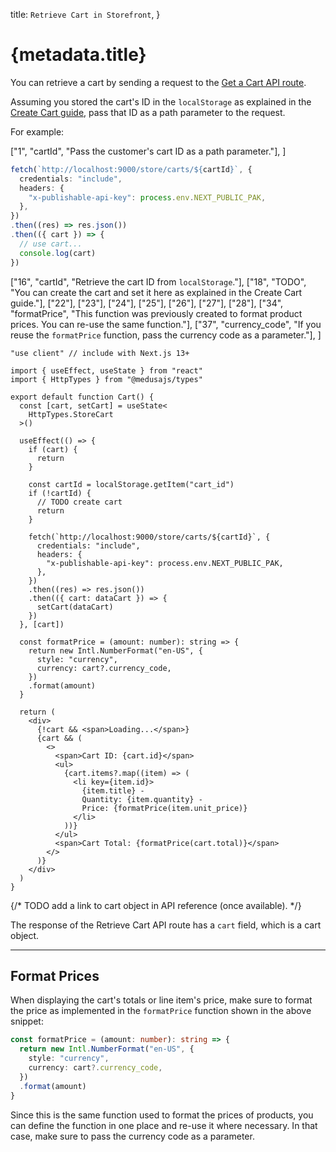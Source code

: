 
  title: `Retrieve Cart in Storefront`,
}

# {metadata.title}

You can retrieve a cart by sending a request to the [Get a Cart API route](!api!/store#carts_getcartsid).

Assuming you stored the cart's ID in the `localStorage` as explained in the [Create Cart guide](../create/page.mdx), pass that ID as a path parameter to the request.

For example:

<CodeTabs group="store-request">
  <CodeTab label="Fetch API" value="fetch">

  ["1", "cartId", "Pass the customer's cart ID as a path parameter."],
]

  ```ts highlights={fetchHighlights}
  fetch(`http://localhost:9000/store/carts/${cartId}`, {
    credentials: "include",
    headers: {
      "x-publishable-api-key": process.env.NEXT_PUBLIC_PAK,
    },
  })
  .then((res) => res.json())
  .then(({ cart }) => {
    // use cart...
    console.log(cart)
  })
  ```

  </CodeTab>
  <CodeTab label="React" value="react">

  ["16", "cartId", "Retrieve the cart ID from `localStorage`."],
  ["18", "TODO", "You can create the cart and set it here as explained in the Create Cart guide."],
  ["22"], ["23"], ["24"], ["25"], ["26"], ["27"], ["28"],
  ["34", "formatPrice", "This function was previously created to format product prices. You can re-use the same function."],
  ["37", "currency_code", "If you reuse the `formatPrice` function, pass the currency code as a parameter."],
]

  ```tsx highlights={highlights}
  "use client" // include with Next.js 13+

  import { useEffect, useState } from "react"
  import { HttpTypes } from "@medusajs/types"

  export default function Cart() {
    const [cart, setCart] = useState<
      HttpTypes.StoreCart
    >()

    useEffect(() => {
      if (cart) {
        return
      }

      const cartId = localStorage.getItem("cart_id")
      if (!cartId) {
        // TODO create cart
        return
      }

      fetch(`http://localhost:9000/store/carts/${cartId}`, {
        credentials: "include",
        headers: {
          "x-publishable-api-key": process.env.NEXT_PUBLIC_PAK,
        },
      })
      .then((res) => res.json())
      .then(({ cart: dataCart }) => {
        setCart(dataCart)
      })
    }, [cart])

    const formatPrice = (amount: number): string => {
      return new Intl.NumberFormat("en-US", {
        style: "currency",
        currency: cart?.currency_code,
      })
      .format(amount)
    }

    return (
      <div>
        {!cart && <span>Loading...</span>}
        {cart && (
          <>
            <span>Cart ID: {cart.id}</span>
            <ul>
              {cart.items?.map((item) => (
                <li key={item.id}>
                  {item.title} -
                  Quantity: {item.quantity} -
                  Price: {formatPrice(item.unit_price)}
                </li>
              ))}
            </ul>
            <span>Cart Total: {formatPrice(cart.total)}</span>
          </>
        )}
      </div>
    )
  }
  ```

  </CodeTab>
</CodeTabs>

{/* TODO add a link to cart object in API reference (once available). */}

The response of the Retrieve Cart API route has a `cart` field, which is a cart object.

---

## Format Prices

When displaying the cart's totals or line item's price, make sure to format the price as implemented in the `formatPrice` function shown in the above snippet:

```ts
const formatPrice = (amount: number): string => {
  return new Intl.NumberFormat("en-US", {
    style: "currency",
    currency: cart?.currency_code,
  })
  .format(amount)
}
```

Since this is the same function used to format the prices of products, you can define the function in one place and re-use it where necessary. In that case, make sure to pass the currency code as a parameter.
